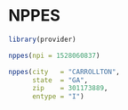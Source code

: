 # NPPES

```r
library(provider)

nppes(npi = 1528060837)

nppes(city   = "CARROLLTON",
      state  = "GA",
      zip    = 301173889,
      entype = "I")
```
